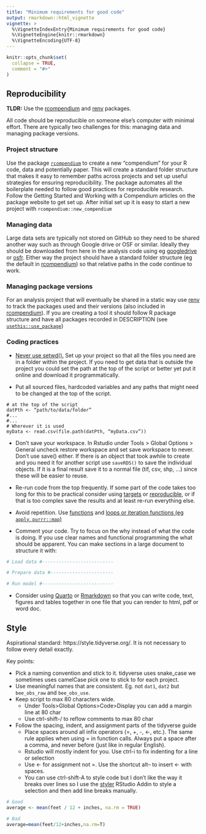 ```yaml
---
title: "Minimum requirements for good code"
output: rmarkdown::html_vignette
vignette: >
  %\VignetteIndexEntry{Minimum requirements for good code}
  %\VignetteEngine{knitr::rmarkdown}
  %\VignetteEncoding{UTF-8}
---
```


```r
knitr::opts_chunk$set(
  collapse = TRUE,
  comment = "#>"
)
```

## Reproducibility
**TLDR:** Use the [rcompendium](https://frbcesab.github.io/rcompendium/) and [renv](https://rstudio.github.io/renv/articles/renv.html) packages.

All code should be reproducible on someone else's computer with minimal effort. There are typically two challenges for this: managing data and managing package versions. 

### Project structure
Use the package [`rcompendium`](https://frbcesab.github.io/rcompendium/) to create a new "compendium" for your R code, data and potentially paper. This will create a standard folder structure that makes it easy to remember paths across projects and set up useful strategies for ensuring reproducibility. The package automates all the boilerplate needed to follow good practices for reproducible research. Follow the Getting Started and Working with a Compendium articles on the package website to get set up. After initial set up it is easy to start a new project with `rcompendium::new_compendium`

### Managing data
Large data sets are typically not stored on GitHub so they need to be shared another way such as through Google drive or OSF or similar. Ideally they should be downloaded from here in the analysis code using eg [googledrive](https://googledrive.tidyverse.org/) or [osfr](https://docs.ropensci.org/osfr/). Either way the project should have a standard folder structure (eg the default in [rcompendium](https://frbcesab.github.io/rcompendium/articles/working_with_a_compendium.html)) so that relative paths in the code continue to work.  

### Managing package versions
For an analysis project that will eventually be shared in a static way use [renv](https://rstudio.github.io/renv/articles/renv.html) to track the packages used and their versions (also included in [rcompendium](https://frbcesab.github.io/rcompendium/articles/working_with_a_compendium.html#using-renv)). If you are creating a tool it should follow R package structure and have all packages recorded in DESCRIPTION (see [`usethis::use_package`](https://usethis.r-lib.org/reference/use_package.html))

### Coding practices

* [Never use setwd().](https://www.tidyverse.org/blog/2017/12/workflow-vs-script/) Set up your project so that all the files you need are in a folder within the project. If you need to get data that is outside the project you could set the path at the top of the script or better yet put it online and download it programmatically. 

* Put all sourced files, hardcoded variables and any paths that might need to be changed at the top of the script. 
```
# at the top of the script
datPth <- “path/to/data/folder”
#...
#...
# Wherever it is used
myData <- read.csv(file.path(datPth, “myData.csv”))  
```

* Don't save your workspace. In Rstudio under Tools > Global Options > General uncheck restore workspace and set save workspace to never. Don’t use save() either. If there is an object that took awhile to create and you need it for another script use `saveRDS()` to save the individual objects. If it is a final result save it to a normal file (tif, csv, shp, …) since these will be easier to reuse. 

* Re-run code from the top frequently. If some part of the code takes too long for this to be practical consider using [targets](https://books.ropensci.org/targets/) or [reproducible](https://reproducible.predictiveecology.org/), or if that is too complex save the results and at least re-run everything else.

* Avoid repetition. Use [functions](https://r4ds.had.co.nz/functions.html) and [loops or iteration functions (eg `apply`, `purrr::map`)](https://r4ds.had.co.nz/iteration.html)
* Comment your code. Try to focus on the why instead of what the code is doing. If you use clear names and functional programming the what should be apparent. You can make sections in a large document to structure it with:

``` r
# Load data #--------------------------

# Prepare data #-----------------------

# Run model #--------------------------
```
* Consider using [Quarto](https://quarto.org/docs/get-started/) or [Rmarkdown](https://rmarkdown.rstudio.com/lesson-1.html) so that you can write code, text, figures and tables together in one file that you can render to html, pdf or word doc. 


## Style
Aspirational standard: https://style.tidyverse.org/. It is not necessary to follow every detail exactly. 

Key points:

* Pick a naming convention and stick to it. tidyverse uses snake_case we sometimes uses camelCase pick one to stick to for each project.
* Use meaningful names that are consistent. Eg. not `dat1`, `dat2` but `bee_obs_raw` and `bee_obs_use`.
* Keep script to max 80 characters wide. 
    * Under Tools>Global Options>Code>Display you can add a margin line at 80 char
    * Use ctrl-shift-/ to reflow comments to max 80 char
* Follow the spacing, indent, and assignment parts of the tidyverse guide
    * Place spaces around all infix operators (=, +, -, <-, etc.). The same rule applies when using = in function calls. Always put a space after a comma, and never before (just like in regular English). 
    * Rstudio will mostly indent for you. Use ctrl-i to fix indenting for a line or selection
    * Use <- for assignment not =. Use the shortcut alt-- to insert <- with spaces.
    * You can use ctrl-shift-A to style code but I don't like the way it breaks over lines so I use the [styler](https://styler.r-lib.org/) RStudio Addin to style a selection and then add line breaks manually.

``` r
# Good
average <- mean(feet / 12 + inches, na.rm = TRUE)

# Bad
average=mean(feet/12+inches,na.rm=T)
```
